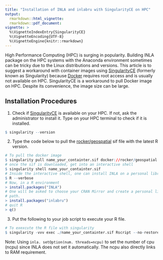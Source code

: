 ```yaml
---
title: "Installation of INLA and inlabru with SingularityCE on HPC"
output:
  rmarkdown::html_vignette:
  rmarkdown::pdf_document:
vignette: >
  %\VignetteIndexEntry{SingularityCE}
  %\VignetteEncoding{UTF-8}
  %\VignetteEngine{knitr::rmarkdown}
---
```

High Performance Computing (HPC) is surging in popularity. Building INLA package
on the HPC systems with the Anaconda environment sometimes can be tricky due to 
the Linux distributions and versions. This article is to suggest a workaround 
with container images using [SingularityCE](https://github.com/sylabs/singularity)
(formerly known as Singularity) because [Docker](https://www.docker.com/) 
requires root access and is usually not available on HPC. SingularityCE is a 
workaround to pull Docker image on HPC. Despite its convenience, the image size 
can be large. 

## Installation Procedures 

1. Check if [SingularityCE](https://github.com/sylabs/singularity/blob/main/INSTALL.md)
   is available on your HPC. If not, ask the administrator to install it. Type 
   on your HPC terminal to check if it is installed. 
```r
$ singularity --version
```

2. Type the code below to pull the 
[rocker/geospatial](https://rocker-project.org/images/versioned/rstudio.html) 
sif file with the latest R version.

```r
# To pull the docker image 
$ singularity pull name_your_containter.sif docker://rocker/geospatial:latest
# once the sif is downloaded, get into an interactive shell 
$ singularity shell name_your_containter.sif
# Inside the interactive shell, one can install INLA on a personal library path
$ R --verbose 
# Now, in a R environment
> install.packages("INLA") 
# One will be asked to choose your CRAN Mirror and create a personal library 
# path.
> install.packages("inlabru") 
# quit R
> q()

```
3. Put the following to your job script to execute your R file. 

```r
# To exexcute the R file with singularity
$ singularity -vvv exec ./name_your_containter.sif Rscript --no-restore --no-save --verbose file_to_run.R
```

Note: Using `inla. setOption(num. threads=ncpu)` to set the number of cpu (ncpu) 
since INLA does not set it automatically. The ncpu also directly links to RAM 
requirement.

